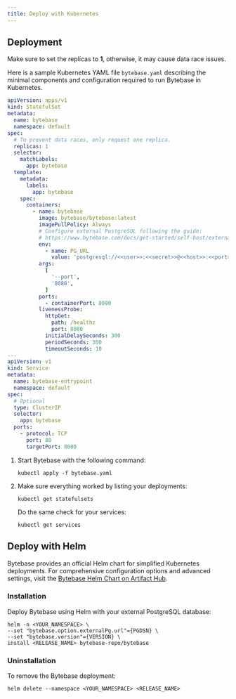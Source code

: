 ```yaml
---
title: Deploy with Kubernetes
---
```



## Deployment

<Note>

Make sure to set the replicas to **1**, otherwise, it may cause data race issues.

</Note>

Here is a sample Kubernetes YAML file `bytebase.yaml` describing the minimal components and configuration required to run Bytebase in Kubernetes.

```yaml
apiVersion: apps/v1
kind: StatefulSet
metadata:
  name: bytebase
  namespace: default
spec:
  # To prevent data races, only request one replica.
  replicas: 1
  selector:
    matchLabels:
      app: bytebase
  template:
    metadata:
      labels:
        app: bytebase
    spec:
      containers:
        - name: bytebase
          image: bytebase/bytebase:latest
          imagePullPolicy: Always
          # Configure external PostgreSQL following the guide:
          # https://www.bytebase.com/docs/get-started/self-host/external-postgres
          env:
            - name: PG_URL
              value: 'postgresql://<<user>>:<<secret>>@<<host>>:<<port>>/<<dbname>>'
          args:
            [
              '--port',
              '8080',
            ]
          ports:
            - containerPort: 8080
          livenessProbe:
            httpGet:
              path: /healthz
              port: 8080
            initialDelaySeconds: 300
            periodSeconds: 300
            timeoutSeconds: 10
---
apiVersion: v1
kind: Service
metadata:
  name: bytebase-entrypoint
  namespace: default
spec:
  # Optional
  type: ClusterIP
  selector:
    app: bytebase
  ports:
    - protocol: TCP
      port: 80
      targetPort: 8080
```

1. Start Bytebase with the following command:

   ```text
   kubectl apply -f bytebase.yaml
   ```

2. Make sure everything worked by listing your deployments:

   ```text
   kubectl get statefulsets
   ```

   Do the same check for your services:

   ```text
   kubectl get services
   ```

## Deploy with Helm

Bytebase provides an official Helm chart for simplified Kubernetes deployments. For comprehensive configuration options and advanced settings, visit the [Bytebase Helm Chart on Artifact Hub](https://artifacthub.io/packages/helm/bytebase/bytebase).

### Installation

Deploy Bytebase using Helm with your external PostgreSQL database:

```text
helm -n <YOUR_NAMESPACE> \
--set "bytebase.option.externalPg.url"={PGDSN} \
--set "bytebase.version"={VERSION} \
install <RELEASE_NAME> bytebase-repo/bytebase
```

### Uninstallation

To remove the Bytebase deployment:

```text
helm delete --namespace <YOUR_NAMESPACE> <RELEASE_NAME>
```
